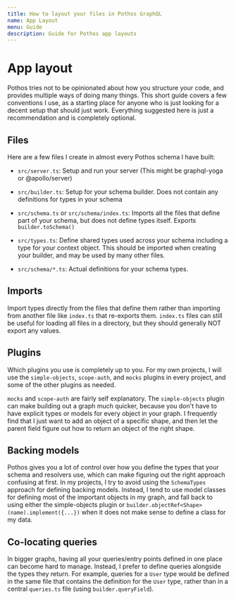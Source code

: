 ```yaml
---
title: How to layout your files in Pothos GraphQL
name: App Layout
menu: Guide
description: Guide for Pothos app layouts
---
```





# App layout

Pothos tries not to be opinionated about how you structure your code, and provides multiple ways of
doing many things. This short guide covers a few conventions I use, as a starting place for anyone
who is just looking for a decent setup that should just work. Everything suggested here is just a
recommendation and is completely optional.

## Files

Here are a few files I create in almost every Pothos schema I have built:

- `src/server.ts`: Setup and run your server \(This might be graphql-yoga or @apollo/server\)

- `src/builder.ts`: Setup for your schema builder. Does not contain any definitions for types in
  your schema

- `src/schema.ts` or `src/schema/index.ts`: Imports all the files that define part of your schema,
  but does not define types itself. Exports `builder.toSchema()`

- `src/types.ts`: Define shared types used across your schema including a type for your context
  object. This should be imported when creating your builder, and may be used by many other files.

- `src/schema/*.ts`: Actual definitions for your schema types.

## Imports

Import types directly from the files that define them rather than importing from another file like
`index.ts` that re-exports them. `index.ts` files can still be useful for loading all files in a
directory, but they should generally NOT export any values.

## Plugins

Which plugins you use is completely up to you. For my own projects, I will use the `simple-objects`,
`scope-auth`, and `mocks` plugins in every project, and some of the other plugins as needed.

`mocks` and `scope-auth` are fairly self explanatory. The `simple-objects` plugin can make building
out a graph much quicker, because you don't have to have explicit types or models for every object
in your graph. I frequently find that I just want to add an object of a specific shape, and then let
the parent field figure out how to return an object of the right shape.

## Backing models

Pothos gives you a lot of control over how you define the types that your schema and resolvers use,
which can make figuring out the right approach confusing at first. In my projects, I try to
avoid using the `SchemaTypes` approach for defining backing models. Instead, I tend to use model
classes for defining most of the important objects in my graph, and fall back to using either the
simple-objects plugin or `builder.objectRef<Shape>(name).implement({...})` when it does not make
sense to define a class for my data.

## Co-locating queries

In bigger graphs, having all your queries/entry points defined in one place can become hard to
manage. Instead, I prefer to define queries alongside the types they return. For example, queries
for a `User` type would be defined in the same file that contains the definition for the `User`
type, rather than in a central `queries.ts` file \(using `builder.queryField`\).
